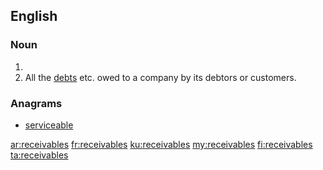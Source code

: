 ==English==

===Noun===
{{head|en|plural}}

# {{plural of|receivable|lang=en|nocat=1}}
# All the [[debt]]s etc. owed to a company by its debtors or customers.

===Anagrams===
* [[serviceable#English|serviceable]]

[[ar:receivables]]
[[fr:receivables]]
[[ku:receivables]]
[[my:receivables]]
[[fi:receivables]]
[[ta:receivables]]